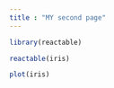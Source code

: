 ```yaml
---
title : "MY second page"
---
```


```r
library(reactable)
```

```r
reactable(iris)
```

```r
plot(iris)
```
